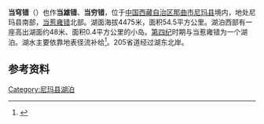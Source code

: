 {{ViewTibetanScript}}
{{Infobox_lake
 |湖泊名稱 =当穹错
 |湖泊照片 = Satellite picture of Tangqung Co - ISS062-E-24048.jpg
 |湖泊照片標題 = 当穹错卫星照片（2020年）
 |測深圖 =
 |測深圖標題 =
 |湖泊所在地 = [[中国|中国]][[西藏|西藏]]
 |座標 = {{coord |31|34|N|86|44|E|display=inline,title|scale:500000_type:waterbody_region:CN}}
 |湖泊類別 = [[咸水湖|咸水湖]]
 |流入 =[[各千雄|各千雄]]等
 |流出 = 
 |集水區面積 = 830.5平方公里
 |集水區國家 =
 |湖泊長度 =10.5公里
 |湖泊闊度 = 最大7.6公里<br />平均5.19公里
 |湖泊面積 =54.5平方公里
 |平均深度 = 
 |最深深度 = 
 |水體體積 = 
 |湖水停留時間 =
 |湖岸線長度 =
 |海拔高度 = 4475米
 |湖中島嶼 =
 |湖邊城鎮 =[[文布乡|文布乡]]
}}
{{Location map
 |China Tibet
 |mark=<!--dot-->Blue pog.svg
 |lat_deg=31|lat_min=34|lat_sec =
 |lon_deg=86|lon_min=44|lon_sec =
 |caption=当穹错在[[西藏|西藏]]的位置。
 |position=right
 |width=350
 |float=right
}}
'''当穹错'''（{{bo|z=དྭངས་ཆུང་མཚོ|w=dwangs chung mtsho|t=Dangchung Tso}}）也作'''当雄错'''、'''当穷错'''，位于[[中国|中国]][[西藏自治区|西藏自治区]][[那曲市|那曲市]][[尼玛县|尼玛县]]境内，地处尼玛县南部，[[当惹雍错|当惹雍错]]北部。湖面海拔4475米，面积54.5平方公里。湖泊西部有一座高出湖面约48米、面积0.4平方公里的小岛。[[第四纪|第四纪]]时期与当惹雍错为一个湖泊。湖水主要依靠地表径流补给<ref>{{cite book zh |author=王苏民 窦鸿身 |title=中国湖泊志 |format=M |edition=1 |location=北京 |publisher=科学出版社 |date=1998|pages=431|id= ISBN 7-03-006706-1}}</ref>。205省道经过湖东北岸。
==参考资料==
{{Reflist}}

[[Category:尼玛县湖泊|Category:尼玛县湖泊]]